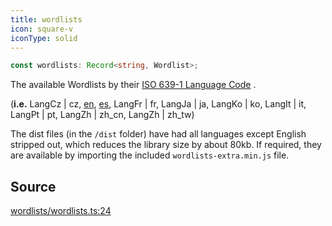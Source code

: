 ```yaml
---
title: wordlists
icon: square-v
iconType: solid
---
```


```ts
const wordlists: Record<string, Wordlist>;
```

The available Wordlists by their [ISO 639-1 Language Code](https://en.wikipedia.org/wiki/List_of_ISO_639-1_codes) .

(**i.e.** LangCz | cz, [en](/sdk/content/classes/LangEn), [es](/sdk/content/classes/LangEs), LangFr | fr, LangJa | ja,
LangKo | ko, LangIt | it, LangPt | pt, LangZh | zh_cn, LangZh | zh_tw)

The dist files (in the `/dist` folder) have had all languages except English stripped out, which reduces the library
size by about 80kb. If required, they are available by importing the included `wordlists-extra.min.js` file.

## Source

[wordlists/wordlists.ts:24](https://github.com/dominant-strategies/quais.js/blob/191734f84dfad16356d604ee17f04ede3d7ccb03/src/wordlists/wordlists.ts#L24)

